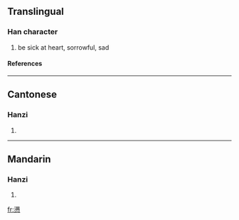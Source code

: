 {{see|懣}}

==Translingual==
===Han character===
{{Han char|rn=61|rad=心|as=13|sn=17|four=|canj=水月心 (EBP), X水月心 (XEBP)}}
# be sick at heart, sorrowful, sad
====References====
{{Han ref|kx=0406.141|hdz=42359.040|uh=61D1|ud=25041}}

----
==Cantonese==
===Hanzi===
{{yue-hanzi|jyut=|y=mun6}}
# {{defn|Cantonese}}

----
==Mandarin==
===Hanzi===
{{cmn-hanzi|tra=懣|pin=[[mèn]] ([[men4]])|wg=men<sup>4</sup>}}
# {{defn|Mandarin}}

[[fr:懑]]